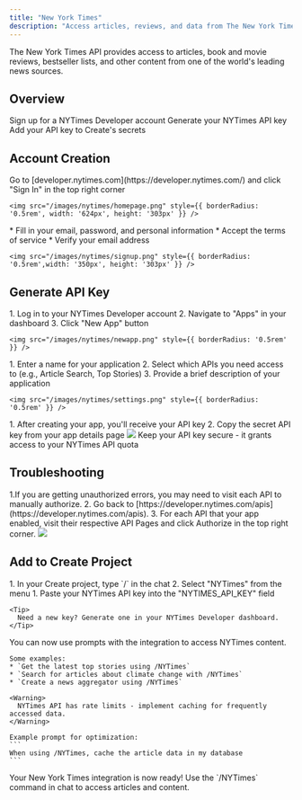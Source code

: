 ```yaml
---
title: "New York Times"
description: "Access articles, reviews, and data from The New York Times"
---
```


The New York Times API provides access to articles, book and movie reviews, bestseller lists, and other content from one of the world's leading news sources.

## Overview

<CardGroup cols={2}>
  <Card title="Create Account" icon="user">
    Sign up for a NYTimes Developer account
  </Card>
  <Card title="Get API Key" icon="key">
    Generate your NYTimes API key
  </Card>
  <Card title="Copy into Create" icon="plug">
    Add your API key to Create's secrets
  </Card>
</CardGroup>

## Account Creation

<Steps>
  <Step title="Visit NYTimes Developer Portal">
    Go to [developer.nytimes.com](https://developer.nytimes.com/) and click "Sign In" in the top right corner
    
    <img src="/images/nytimes/homepage.png" style={{ borderRadius: '0.5rem', width: '624px', height: '303px' }} />
  </Step>

  <Step title="Register for an Account">
    * Fill in your email, password, and personal information
    * Accept the terms of service
    * Verify your email address
    
    <img src="/images/nytimes/signup.png" style={{ borderRadius: '0.5rem',width: '350px', height: '303px' }} />
  </Step>
</Steps>

## Generate API Key

<Steps>
  <Step title="Create a New App">
    1. Log in to your NYTimes Developer account
    2. Navigate to "Apps" in your dashboard
    3. Click "New App" button
    
    <img src="/images/nytimes/newapp.png" style={{ borderRadius: '0.5rem' }} />
  </Step>

  <Step title="Configure Your App">
    1. Enter a name for your application
    2. Select which APIs you need access to (e.g., Article Search, Top Stories)
    3. Provide a brief description of your application
    
    <img src="/images/nytimes/settings.png" style={{ borderRadius: '0.5rem' }} />
  </Step>

  <Step title="Get Your API Key">
    1. After creating your app, you'll receive your API key
    2. Copy the secret API key from your app details page
    <img src="/images/nytimes/apigen.png" style={{ borderRadius: '0.5rem' }} />
    <Warning>
      Keep your API key secure - it grants access to your NYTimes API quota
    </Warning>
  </Step>
</Steps>

## Troubleshooting

<Steps>
    <Step title="Authorize for each API">
        1.If you are getting unauthorized errors, you may need to visit each API to manually authorize.
        2. Go back to [https://developer.nytimes.com/apis](https://developer.nytimes.com/apis).
        3. For each API that your app enabled, visit their respective API Pages and click Authorize in the top right corner.
        <img src="/images/nytimes/manualauth.png" style={{ borderRadius: '0.5rem' }} />
    </Step>
</Steps>

## Add to Create Project

<Steps>
  <Step title="Add the integration">
    1. In your Create project, type `/` in the chat 
    2. Select "NYTimes" from the menu
  </Step>

  <Step title="Add your API key">
    1. Paste your NYTimes API key into the "NYTIMES_API_KEY" field
    
    <Tip>
      Need a new key? Generate one in your NYTimes Developer dashboard.
    </Tip>
  </Step>

  <Step title="Use it">
    You can now use prompts with the integration to access NYTimes content.

    Some examples:
    * `Get the latest top stories using /NYTimes`
    * `Search for articles about climate change with /NYTimes`
    * `Create a news aggregator using /NYTimes`

    <Warning>
      NYTimes API has rate limits - implement caching for frequently accessed data.
    </Warning>

    Example prompt for optimization:
    ```
    When using /NYTimes, cache the article data in my database
    ```
  </Step>
</Steps>

<Note type="success">
  Your New York Times integration is now ready! Use the `/NYTimes` command in chat to access articles and content.
</Note>